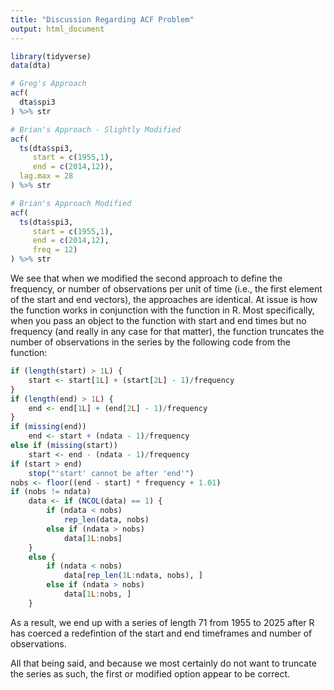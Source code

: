 ```yaml
---
title: "Discussion Regarding ACF Problem"
output: html_document
---
```


```r
library(tidyverse)
data(dta)

# Greg's Approach
acf(
  dta$spi3
) %>% str

# Brian's Approach - Slightly Modified
acf(
  ts(dta$spi3,
     start = c(1955,1),
     end = c(2014,12)),
  lag.max = 28
) %>% str

# Brian's Approach Modified
acf(
  ts(dta$spi3,
     start = c(1955,1),
     end = c(2014,12),
     freq = 12)
) %>% str
```

We see that when we modified the second approach to define the frequency, or
number of observations per unit of time (i.e., the first element of the start
and end vectors), the approaches are identical. At issue is how the \textbf{ts} function works in conjunction with the \textbf{acf} function in R. Most specifically, when you pass an object to the \textbf{ts} function with start and
end times but no frequency (and really in any case for that matter), the function
truncates the number of observations in the series by the following code from the \textbf{ts} function:

```r
if (length(start) > 1L) {
    start <- start[1L] + (start[2L] - 1)/frequency
}
if (length(end) > 1L) {
    end <- end[1L] + (end[2L] - 1)/frequency
}
if (missing(end)) 
    end <- start + (ndata - 1)/frequency
else if (missing(start)) 
    start <- end - (ndata - 1)/frequency
if (start > end) 
    stop("'start' cannot be after 'end'")
nobs <- floor((end - start) * frequency + 1.01)
if (nobs != ndata) 
    data <- if (NCOL(data) == 1) {
        if (ndata < nobs) 
            rep_len(data, nobs)
        else if (ndata > nobs) 
            data[1L:nobs]
    }
    else {
        if (ndata < nobs) 
            data[rep_len(1L:ndata, nobs), ]
        else if (ndata > nobs) 
            data[1L:nobs, ]
    }
```

As a result, we end up with a series of length 71 from 1955 to 2025 after R
has coerced a redefintion of the start and end timeframes and number of observations.

All that being said, and because we most certainly do not want to truncate the series as such, the first or modified \textbf{ts} option appear to be correct.





